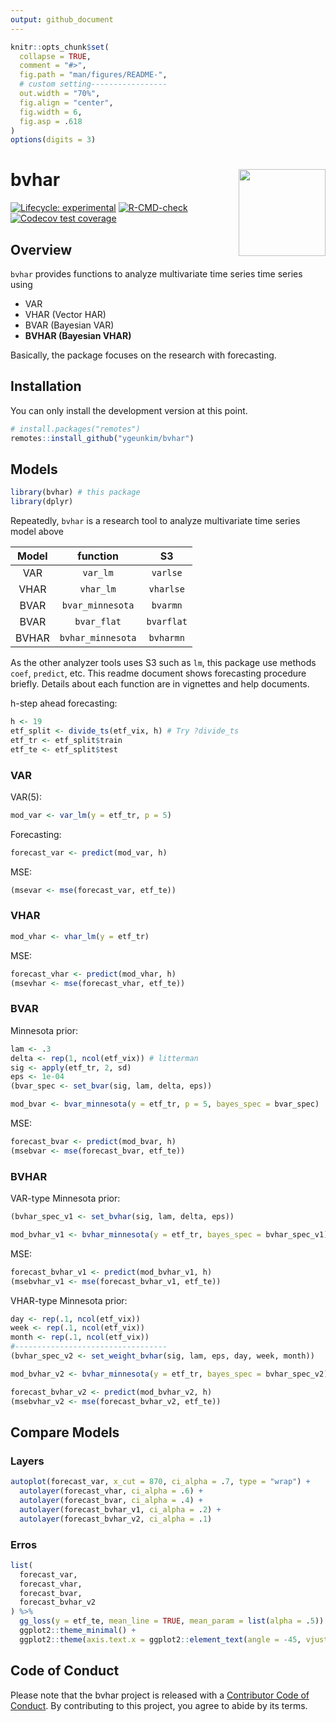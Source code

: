 ```yaml
---
output: github_document
---
```


<!-- README.md is generated from README.Rmd. Please edit that file -->

```r
knitr::opts_chunk$set(
  collapse = TRUE,
  comment = "#>",
  fig.path = "man/figures/README-",
  # custom setting-----------------
  out.width = "70%",
  fig.align = "center",
  fig.width = 6,
  fig.asp = .618
)
options(digits = 3)
```

# bvhar <img src='man/figures/logo.png' align="right" height="139" />

<!-- badges: start -->
[![Lifecycle: experimental](https://img.shields.io/badge/lifecycle-experimental-orange.svg)](https://lifecycle.r-lib.org/articles/stages.html#experimental)
[![R-CMD-check](https://github.com/ygeunkim/bvhar/workflows/R-CMD-check/badge.svg)](https://github.com/ygeunkim/bvhar/actions)
[![Codecov test coverage](https://codecov.io/gh/ygeunkim/bvhar/branch/master/graph/badge.svg?token=umidjitjiK)](https://codecov.io/gh/ygeunkim/bvhar?branch=master)
<!-- badges: end -->

## Overview

`bvhar` provides functions to analyze multivariate time series time series using

- VAR
- VHAR (Vector HAR)
- BVAR (Bayesian VAR)
- **BVHAR (Bayesian VHAR)**

Basically, the package focuses on the research with forecasting.

## Installation

You can only install the development version at this point.

```r
# install.packages("remotes")
remotes::install_github("ygeunkim/bvhar")
```

## Models

```r
library(bvhar) # this package
library(dplyr)
```

Repeatedly, `bvhar` is a research tool to analyze multivariate time series model above

| Model | function | S3 |  
|:-----:|:--------:|:--:|  
| VAR | `var_lm` | `varlse` |  
| VHAR | `vhar_lm` | `vharlse` |  
| BVAR | `bvar_minnesota` | `bvarmn` |  
| BVAR | `bvar_flat` | `bvarflat` |  
| BVHAR | `bvhar_minnesota` | `bvharmn` |  

As the other analyzer tools uses S3 such as `lm`, this package use methods `coef`, `predict`, etc.
This readme document shows forecasting procedure briefly.
Details about each function are in vignettes and help documents.

h-step ahead forecasting:

```r
h <- 19
etf_split <- divide_ts(etf_vix, h) # Try ?divide_ts
etf_tr <- etf_split$train
etf_te <- etf_split$test
```

### VAR

VAR(5):

```r
mod_var <- var_lm(y = etf_tr, p = 5)
```

Forecasting:

```r
forecast_var <- predict(mod_var, h)
```

MSE:

```r
(msevar <- mse(forecast_var, etf_te))
```

### VHAR

```r
mod_vhar <- vhar_lm(y = etf_tr)
```

MSE:

```r
forecast_vhar <- predict(mod_vhar, h)
(msevhar <- mse(forecast_vhar, etf_te))
```

### BVAR

Minnesota prior:

```r
lam <- .3
delta <- rep(1, ncol(etf_vix)) # litterman
sig <- apply(etf_tr, 2, sd)
eps <- 1e-04
(bvar_spec <- set_bvar(sig, lam, delta, eps))
```

```r
mod_bvar <- bvar_minnesota(y = etf_tr, p = 5, bayes_spec = bvar_spec)
```

MSE:

```r
forecast_bvar <- predict(mod_bvar, h)
(msebvar <- mse(forecast_bvar, etf_te))
```

### BVHAR

VAR-type Minnesota prior:

```r
(bvhar_spec_v1 <- set_bvhar(sig, lam, delta, eps))
```

```r
mod_bvhar_v1 <- bvhar_minnesota(y = etf_tr, bayes_spec = bvhar_spec_v1)
```

MSE:

```r
forecast_bvhar_v1 <- predict(mod_bvhar_v1, h)
(msebvhar_v1 <- mse(forecast_bvhar_v1, etf_te))
```

VHAR-type Minnesota prior:

```r
day <- rep(.1, ncol(etf_vix))
week <- rep(.1, ncol(etf_vix))
month <- rep(.1, ncol(etf_vix))
#----------------------------------
(bvhar_spec_v2 <- set_weight_bvhar(sig, lam, eps, day, week, month))
```

```r
mod_bvhar_v2 <- bvhar_minnesota(y = etf_tr, bayes_spec = bvhar_spec_v2)
```

```r
forecast_bvhar_v2 <- predict(mod_bvhar_v2, h)
(msebvhar_v2 <- mse(forecast_bvhar_v2, etf_te))
```

## Compare Models

### Layers

```r
autoplot(forecast_var, x_cut = 870, ci_alpha = .7, type = "wrap") +
  autolayer(forecast_vhar, ci_alpha = .6) +
  autolayer(forecast_bvar, ci_alpha = .4) +
  autolayer(forecast_bvhar_v1, ci_alpha = .2) +
  autolayer(forecast_bvhar_v2, ci_alpha = .1)
```

### Erros

```r
list(
  forecast_var,
  forecast_vhar,
  forecast_bvar,
  forecast_bvhar_v2
) %>% 
  gg_loss(y = etf_te, mean_line = TRUE, mean_param = list(alpha = .5)) +
  ggplot2::theme_minimal() +
  ggplot2::theme(axis.text.x = ggplot2::element_text(angle = -45, vjust = -1))
```


## Code of Conduct
  
  Please note that the bvhar project is released with a [Contributor Code of Conduct](https://contributor-covenant.org/version/2/0/CODE_OF_CONDUCT.html). By contributing to this project, you agree to abide by its terms.
